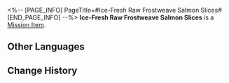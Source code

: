 <%-- [PAGE_INFO]
PageTitle=#Ice-Fresh Raw Frostweave Salmon Slices#
[END_PAGE_INFO] --%>
{{Item Infobox
|id          = 140202
|image       = Item Ice-Fresh Raw Frostweave Salmon Slices.png{{subst:void|<!--$UPLOAD:<<SpriteOutput/ItemFigures/140202.png>-<Item Ice-Fresh Raw Frostweave Salmon Slices.png>-<Item Icons>>-->}}
|type        = Mission Item
|invCategory = Missions
|rarity      = 3
|effect      = 
|description = A row of ready-to-eat raw frostweave salmon slices. The meat is firm and smooth and looks very tasty.
}}
{{Description|''"It's all thanks to the Eternal Freeze. We can eat raw fish from 700 years ago!"''}}
'''Ice-Fresh Raw Frostweave Salmon Slices''' is a [[Mission Item]].

==Other Languages==
{{Other Languages
|en   = Ice-Fresh Raw Frostweave Salmon Slices
|zhs  = 冰鲜霜纹鲑生鱼片
|zht  = 冰鮮霜紋鮭生魚片
|ja   = 氷鮮霜降り鮭の刺身
|ko   = 얼린 서리무늬 연어회
|es   = Trozos de sashimi de salmón
|fr   = Tranches de saumon tisse-givre glacé
|ru   = Ломтики сырого хладолосося
|th   = Ice-Fresh Raw Frostweave Salmon Slices
|vi   = Sashimi Cá Hồi Tuyết Tươi Ngon
|de   = Eisfrische rohe Frostlachsscheiben
|id   = Ice-Fresh Raw Frostweave Salmon Slices
|pt   = Fatias de Salmão-da-Geada Cruas e Frescas
}}

==Change History==
{{Change History|1.3}}